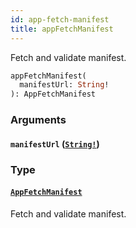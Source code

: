 ```yaml
---
id: app-fetch-manifest
title: appFetchManifest
---
```


Fetch and validate manifest.

```graphql
appFetchManifest(
  manifestUrl: String!
): AppFetchManifest

```

### Arguments

#### `manifestUrl` ([`String!`](/developer/api-reference/scalars/string))

### Type

#### [`AppFetchManifest`](/developer/api-reference/objects/app-fetch-manifest)

Fetch and validate manifest.
